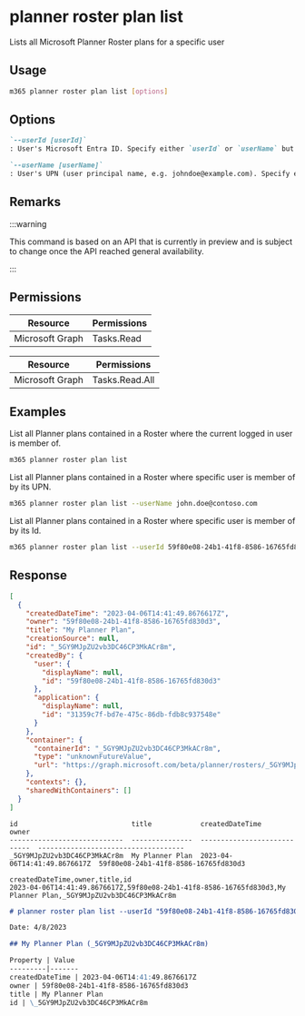
# planner roster plan list

Lists all Microsoft Planner Roster plans for a specific user

## Usage

```sh
m365 planner roster plan list [options]
```

## Options

```md definition-list
`--userId [userId]`
: User's Microsoft Entra ID. Specify either `userId` or `userName` but not both. Specify this option only when using application permissions.

`--userName [userName]`
: User's UPN (user principal name, e.g. johndoe@example.com). Specify either `userId` or `userName` but not both. Specify this option only when using application permissions.
```

<Global />

## Remarks

:::warning

This command is based on an API that is currently in preview and is subject to change once the API reached general availability.

:::

## Permissions

<Tabs>
  <TabItem value="Delegated">

  | Resource        | Permissions |
  |-----------------|-------------|
  | Microsoft Graph | Tasks.Read  |

  </TabItem>
  <TabItem value="Application">

  | Resource        | Permissions    |
  |-----------------|----------------|
  | Microsoft Graph | Tasks.Read.All |

  </TabItem>
</Tabs>

## Examples

List all Planner plans contained in a Roster where the current logged in user is member of.

```sh
m365 planner roster plan list
```

List all Planner plans contained in a Roster where specific user is member of by its UPN.

```sh
m365 planner roster plan list --userName john.doe@contoso.com
```

List all Planner plans contained in a Roster where specific user is member of by its Id.

```sh
m365 planner roster plan list --userId 59f80e08-24b1-41f8-8586-16765fd830d3
```

## Response

<Tabs>
  <TabItem value="JSON">

  ```json
  [
    {
      "createdDateTime": "2023-04-06T14:41:49.8676617Z",
      "owner": "59f80e08-24b1-41f8-8586-16765fd830d3",
      "title": "My Planner Plan",
      "creationSource": null,
      "id": "_5GY9MJpZU2vb3DC46CP3MkACr8m",
      "createdBy": {
        "user": {
          "displayName": null,
          "id": "59f80e08-24b1-41f8-8586-16765fd830d3"
        },
        "application": {
          "displayName": null,
          "id": "31359c7f-bd7e-475c-86db-fdb8c937548e"
        }
      },
      "container": {
        "containerId": "_5GY9MJpZU2vb3DC46CP3MkACr8m",
        "type": "unknownFutureValue",
        "url": "https://graph.microsoft.com/beta/planner/rosters/_5GY9MJpZU2vb3DC46CP3MkACr8m"
      },
      "contexts": {},
      "sharedWithContainers": []
    }
  ]
  ```

  </TabItem>
  <TabItem value="Text">

  ```text
  id                            title            createdDateTime               owner
  ----------------------------  ---------------  ----------------------------  ------------------------------------
  _5GY9MJpZU2vb3DC46CP3MkACr8m  My Planner Plan  2023-04-06T14:41:49.8676617Z  59f80e08-24b1-41f8-8586-16765fd830d3
  ```

  </TabItem>
  <TabItem value="CSV">

  ```csv
  createdDateTime,owner,title,id
  2023-04-06T14:41:49.8676617Z,59f80e08-24b1-41f8-8586-16765fd830d3,My Planner Plan,_5GY9MJpZU2vb3DC46CP3MkACr8m
  ```

  </TabItem>
  <TabItem value="Markdown">

  ```md
  # planner roster plan list --userId "59f80e08-24b1-41f8-8586-16765fd830d3"

  Date: 4/8/2023

  ## My Planner Plan (_5GY9MJpZU2vb3DC46CP3MkACr8m)

  Property | Value
  ---------|-------
  createdDateTime | 2023-04-06T14:41:49.8676617Z
  owner | 59f80e08-24b1-41f8-8586-16765fd830d3
  title | My Planner Plan
  id | \_5GY9MJpZU2vb3DC46CP3MkACr8m
  ```

  </TabItem>
</Tabs>


